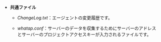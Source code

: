 - **共通ファイル**

  - *ChangeLog.txt*：エージェントの変更履歴です。

  - *whatap.conf*：サーバーのデータを収集するためにサーバーのアドレスとサーバーのプロジェクトアクセスキーが入力されるファイルです。  
